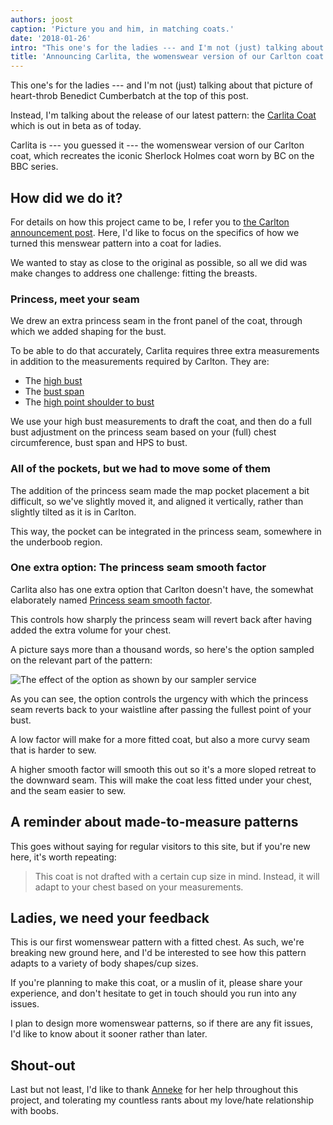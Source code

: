 ```yaml
---
authors: joost
caption: 'Picture you and him, in matching coats.'
date: '2018-01-26'
intro: "This one's for the ladies --- and I'm not (just) talking about that picture of heart-throb Benedict Cumberbatch at the top of this post."
title: 'Announcing Carlita, the womenswear version of our Carlton coat.'
---
```


This one's for the ladies --- and I'm not (just) talking about that picture of
heart-throb Benedict Cumberbatch at the top of this post.

<!-- truncate -->

Instead, I'm talking about the release of our latest pattern: the [Carlita
Coat](/patterns/carlita) which is out in beta as of today.

Carlita is --- you guessed it --- the womenswear version of our Carlton coat,
which recreates the iconic Sherlock Holmes coat worn by BC on the BBC series.

## How did we do it?

For details on how this project came to be, I refer you to [the Carlton
announcement post](/blog/announcing-carlton-and-bent/). Here, I'd like to
focus on the specifics of how we turned this menswear pattern into a coat for
ladies.

We wanted to stay as close to the original as possible, so all we did was make
changes to address one challenge: fitting the breasts.

### Princess, meet your seam

We drew an extra princess seam in the front panel of the coat, through which we
added shaping for the bust.

To be able to do that accurately, Carlita requires three extra measurements in
addition to the measurements required by Carlton. They are:

- The [high bust](/docs/measurements/#highBust)
- The [bust span](/docs/measurements/#bustSpan)
- The [high point shoulder to
  bust](/docs/measurements/#highPointShoulderToBust)

We use your high bust measurements to draft the coat, and then do a full bust
adjustment on the princess seam based on your (full) chest circumference, bust
span and HPS to bust.

### All of the pockets, but we had to move some of them

The addition of the princess seam made the map pocket placement a bit
difficult, so we've slightly moved it, and aligned it vertically, rather than
slightly tilted as it is in Carlton.

This way, the pocket can be integrated in the princess seam, somewhere in the
underboob region.

### One extra option: The princess seam smooth factor

Carlita also has one extra option that Carlton doesn't have, the somewhat
elaborately named [Princess seam smooth
factor](/docs/designs/carlita/options#princessSeamSmoothFactor).

This controls how sharply the princess seam will revert back after having added
the extra volume for your chest.

A picture says more than a thousand words, so here's the option sampled on the
relevant part of the pattern:

![The effect of the option as shown by our sampler
service](https://posts.freesewing.org/uploads/smooth_e8f395dd4a.png)

As you can see, the option controls the urgency with which the princess seam
reverts back to your waistline after passing the fullest point of your bust.

A low factor will make for a more fitted coat, but also a more curvy seam that
is harder to sew.

A higher smooth factor will smooth this out so it's a more sloped retreat to
the downward seam. This will make the coat less fitted under your chest, and
the seam easier to sew.

## A reminder about made-to-measure patterns

This goes without saying for regular visitors to this site, but if you're new
here, it's worth repeating:

> This coat is not drafted with a certain cup size in mind. Instead, it will
> adapt to your chest based on your measurements.

## Ladies, we need your feedback

This is our first womenswear pattern with a fitted chest. As such, we're
breaking new ground here, and I'd be interested to see how this pattern adapts
to a variety of body shapes/cup sizes.

If you're planning to make this coat, or a muslin of it, please share your
experience, and don't hesitate to get in touch should you run into any issues.

I plan to design more womenswear patterns, so if there are any fit issues, I'd
like to know about it sooner rather than later.

## Shout-out

Last but not least, I'd like to thank [Anneke](http://www.annekecaramin.com/)
for her help throughout this project, and tolerating my countless rants about
my love/hate relationship with boobs.
